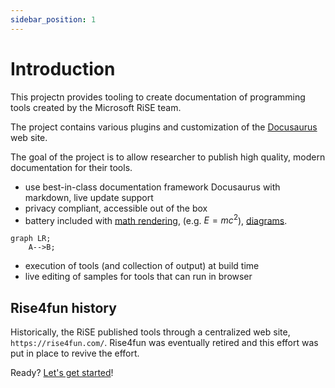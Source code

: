```yaml
---
sidebar_position: 1
---
```


# Introduction

This projectn provides tooling to create documentation of programming tools created
by the Microsoft RiSE team.

The project contains various plugins and customization of the [Docusaurus](https://docusaurus.io/)
web site.

The goal of the project is to allow researcher to publish high quality, modern documentation for their tools.

-   use best-in-class documentation framework Docusaurus with markdown, live update support
-   privacy compliant, accessible out of the box
-   battery included with [math rendering](https://docusaurus.io/docs/next/markdown-features/math-equations), (e.g. $E=mc^2$),
    [diagrams](https://docusaurus.io/docs/next/markdown-features/diagrams).

```mermaid
graph LR;
    A-->B;
```

-   execution of tools (and collection of output) at build time
-   live editing of samples for tools that can run in browser

## Rise4fun history

Historically, the RiSE published tools through a centralized web site, `https://rise4fun.com/`.
Rise4fun was eventually retired and this effort was put in place to revive the effort.

Ready? [Let's get started](./getting-started)!
